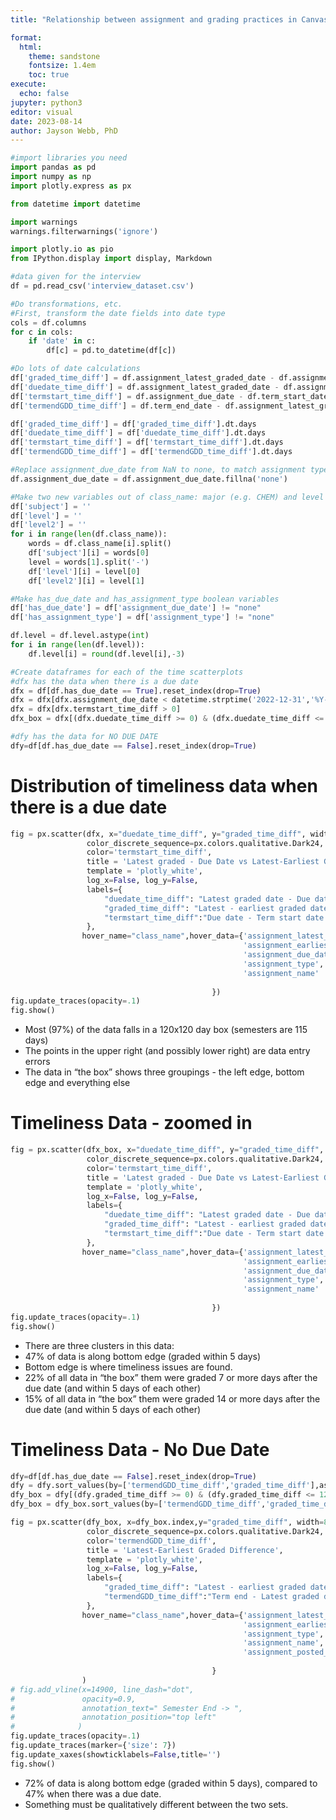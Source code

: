 ```yaml
---
title: "Relationship between assignment and grading practices in Canvas and student success"

format: 
  html:
    theme: sandstone
    fontsize: 1.4em
    toc: true
execute:
  echo: false
jupyter: python3
editor: visual
date: 2023-08-14
author: Jayson Webb, PhD
---
```


```python
#import libraries you need
import pandas as pd
import numpy as np
import plotly.express as px

from datetime import datetime

import warnings
warnings.filterwarnings('ignore')

import plotly.io as pio
from IPython.display import display, Markdown

```

```python
#data given for the interview
df = pd.read_csv('interview_dataset.csv')

#Do transformations, etc.
#First, transform the date fields into date type
cols = df.columns
for c in cols:
    if 'date' in c:
        df[c] = pd.to_datetime(df[c])

#Do lots of date calculations
df['graded_time_diff'] = df.assignment_latest_graded_date - df.assignment_earliest_graded_date
df['duedate_time_diff'] = df.assignment_latest_graded_date - df.assignment_due_date
df['termstart_time_diff'] = df.assignment_due_date - df.term_start_date
df['termendGDD_time_diff'] = df.term_end_date - df.assignment_latest_graded_date

df['graded_time_diff'] = df['graded_time_diff'].dt.days
df['duedate_time_diff'] = df['duedate_time_diff'].dt.days
df['termstart_time_diff'] = df['termstart_time_diff'].dt.days
df['termendGDD_time_diff'] = df['termendGDD_time_diff'].dt.days

#Replace assignment_due_date from NaN to none, to match assignment type
df.assignment_due_date = df.assignment_due_date.fillna('none')
```

```python
#Make two new variables out of class_name: major (e.g. CHEM) and level (e.g. 1000)
df['subject'] = ''
df['level'] = ''
df['level2'] = ''
for i in range(len(df.class_name)):
    words = df.class_name[i].split()
    df['subject'][i] = words[0]
    level = words[1].split('-')
    df['level'][i] = level[0]
    df['level2'][i] = level[1]

#Make has_due_date and has_assignment_type boolean variables
df['has_due_date'] = df['assignment_due_date'] != "none"
df['has_assignment_type'] = df['assignment_type'] != "none"

df.level = df.level.astype(int)
for i in range(len(df.level)):
    df.level[i] = round(df.level[i],-3)
```

```python
#Create dataframes for each of the time scatterplots
#dfx has the data when there is a due date
dfx = df[df.has_due_date == True].reset_index(drop=True)
dfx = dfx[dfx.assignment_due_date < datetime.strptime('2022-12-31','%Y-%m-%d')]
dfx = dfx[dfx.termstart_time_diff > 0]
dfx_box = dfx[(dfx.duedate_time_diff >= 0) & (dfx.duedate_time_diff <= 120) & (dfx.graded_time_diff >= 0) & (dfx.graded_time_diff <= 120)]

#dfy has the data for NO DUE DATE
dfy=df[df.has_due_date == False].reset_index(drop=True)

```

# Distribution of timeliness data when there is a due date

```python
fig = px.scatter(dfx, x="duedate_time_diff", y="graded_time_diff", width=800, height=500,
                 color_discrete_sequence=px.colors.qualitative.Dark24,
                 color='termstart_time_diff',
                 title = 'Latest graded - Due Date vs Latest-Earliest Graded Dates',
                 template = 'plotly_white',
                 log_x=False, log_y=False,           
                 labels={
                     "duedate_time_diff": "Latest graded date - Due date (days)",
                     "graded_time_diff": "Latest - earliest graded date (days)",
                     "termstart_time_diff":"Due date - Term start date (days)"
                 },
                hover_name="class_name",hover_data={'assignment_latest_graded_date',
                                                    'assignment_earliest_graded_date',
                                                    'assignment_due_date',
                                                    'assignment_type',
                                                    'assignment_name'
                                                    
                                             })
fig.update_traces(opacity=.1)
fig.show()
```

- Most (97%) of the data falls in a 120x120 day box (semesters are 115 days)
- The points in the upper right (and possibly lower right) are data entry errors
- The data in “the box” shows three groupings - the left edge, bottom edge and everything else

# Timeliness Data - zoomed in

```python
fig = px.scatter(dfx_box, x="duedate_time_diff", y="graded_time_diff", width=800, height=500, 
                 color_discrete_sequence=px.colors.qualitative.Dark24,
                 color='termstart_time_diff',
                 title = 'Latest graded - Due Date vs Latest-Earliest Graded Dates',
                 template = 'plotly_white',
                 log_x=False, log_y=False,           
                 labels={
                     "duedate_time_diff": "Latest graded date - Due date (days)",
                     "graded_time_diff": "Latest - earliest graded date (days)",
                     "termstart_time_diff":"Due date - Term start date (days)"
                 },
                hover_name="class_name",hover_data={'assignment_latest_graded_date',
                                                    'assignment_earliest_graded_date',
                                                    'assignment_due_date',
                                                    'assignment_type',
                                                    'assignment_name'
                                                    
                                             })
fig.update_traces(opacity=.1)
fig.show()
```

- There are three clusters in this data:
- 47% of data is along bottom edge (graded within 5 days)
- Bottom edge is where timeliness issues are found.
- 22% of all data in “the box” them were graded 7 or more days after the due date (and within 5 days of each other)
- 15% of all data in “the box” them were graded 14 or more days after the due date (and within 5 days of each other)

# Timeliness Data - No Due Date

```python
dfy=df[df.has_due_date == False].reset_index(drop=True)
dfy = dfy.sort_values(by=['termendGDD_time_diff','graded_time_diff'],ascending=False)
dfy_box = dfy[(dfy.graded_time_diff >= 0) & (dfy.graded_time_diff <= 120)].reset_index(drop=True)
dfy_box = dfy_box.sort_values(by=['termendGDD_time_diff','graded_time_diff'],ascending=False)

fig = px.scatter(dfy_box, x=dfy_box.index,y="graded_time_diff", width=800, height=500, #trendline="ols", trendline_scope="overall",
                 color_discrete_sequence=px.colors.qualitative.Dark24,
                 color='termendGDD_time_diff',
                 title = 'Latest-Earliest Graded Difference',
                 template = 'plotly_white',
                 log_x=False, log_y=False,           
                 labels={
                     "graded_time_diff": "Latest - earliest graded date (days)",
                     "termendGDD_time_diff":"Term end - Latest graded date"
                 },
                hover_name="class_name",hover_data={'assignment_latest_graded_date',
                                                    'assignment_earliest_graded_date',
                                                    'assignment_type',
                                                    'assignment_name',
                                                    'assignment_posted_date',
                                                    
                                             }
                )
# fig.add_vline(x=14900, line_dash="dot",
#               opacity=0.9,
#               annotation_text=" Semester End -> ", 
#               annotation_position="top left"
#              )
fig.update_traces(opacity=.1)
fig.update_traces(marker={'size': 7})
fig.update_xaxes(showticklabels=False,title='')
fig.show()
```

- 72% of data is along bottom edge (graded within 5 days), compared to 47% when there was a due date.
- Something must be qualitatively different between the two sets.
